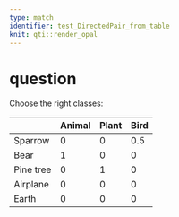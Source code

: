 ```yaml
---
type: match
identifier: test_DirectedPair_from_table
knit: qti::render_opal
---
```


# question

Choose the right classes:

|         | Animal |Plant|Bird|
|---------|--------|-----|----|
|Sparrow  |0       |0    |0.5 | 
|Bear     | 1      |0    |0   | 
|Pine tree| 0      |1    |0   |
|Airplane | 0      |0    |0   | 
|Earth    | 0      |0    |0   |
